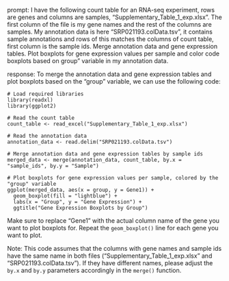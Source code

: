 prompt:
I have the following count table for an RNA-seq experiment, rows are genes and columns are samples, "Supplementary_Table_1_exp.xlsx". The first column of the file is my gene names and the rest of the columns are samples. My annotation data is here  "SRP021193.colData.tsv", it contains sample annotations and rows of this matches the columns of count table, first column is the sample ids. Merge annotation data and gene expression tables. Plot boxplots for gene expression values per sample and color code boxplots based on group" variable in my annotation data.

response:
To merge the annotation data and gene expression tables and plot boxplots based on the "group" variable, we can use the following code:

```
# Load required libraries
library(readxl)
library(ggplot2)

# Read the count table
count_table <- read_excel("Supplementary_Table_1_exp.xlsx")

# Read the annotation data
annotation_data <- read.delim("SRP021193.colData.tsv")

# Merge annotation data and gene expression tables by sample ids
merged_data <- merge(annotation_data, count_table, by.x = "sample_ids", by.y = "Sample")

# Plot boxplots for gene expression values per sample, colored by the "group" variable
ggplot(merged_data, aes(x = group, y = Gene1)) + 
  geom_boxplot(fill = "lightblue") +
  labs(x = "Group", y = "Gene Expression") +
  ggtitle("Gene Expression Boxplots by Group")
```

Make sure to replace "Gene1" with the actual column name of the gene you want to plot boxplots for. Repeat the `geom_boxplot()` line for each gene you want to plot.

Note: This code assumes that the columns with gene names and sample ids have the same name in both files ("Supplementary_Table_1_exp.xlsx" and "SRP021193.colData.tsv"). If they have different names, please adjust the `by.x` and `by.y` parameters accordingly in the `merge()` function.
